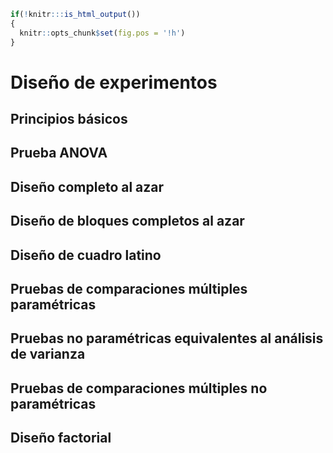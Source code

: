 ```r
if(!knitr:::is_html_output())
{
  knitr::opts_chunk$set(fig.pos = '!h')
}
```

# Diseño de experimentos {#doe}

## Principios básicos

## Prueba ANOVA

## Diseño completo al azar

## Diseño de bloques completos al azar

## Diseño de cuadro latino

## Pruebas de comparaciones múltiples paramétricas

## Pruebas no paramétricas equivalentes al análisis de varianza

## Pruebas de comparaciones múltiples no paramétricas

## Diseño factorial
